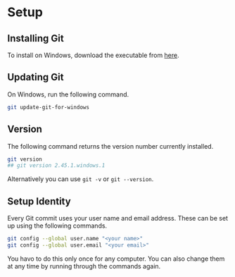 # Setup

## Installing Git

To install on Windows, download the executable from [here](https://git-scm.com/).

## Updating Git

On Windows, run the following command.

```bash
git update-git-for-windows
```

## Version

The following command returns the version number currently installed.

```bash
git version
## git version 2.45.1.windows.1
```

::: {.callout-note}
Alternatively you can use `git -v` or `git --version`.
:::

## Setup Identity

Every Git commit uses your user name and email address. These can be set up
using the following commands.

```bash
git config --global user.name "<your name>"
git config --global user.email "<your email>"
```

You havo to do this only once for any computer. You can also change them at any
time by running through the commands again.
